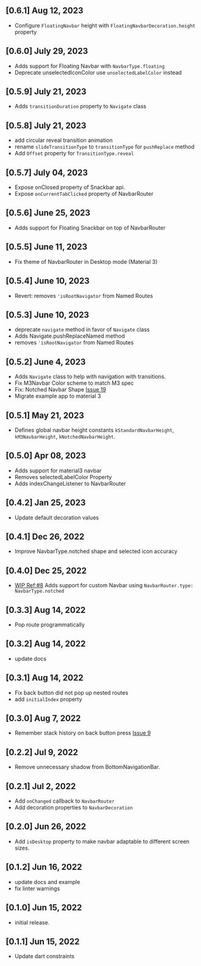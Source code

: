 ## [0.6.1] Aug 12, 2023

- Configure `FloatingNavbar` height with `FloatingNavbarDecoration.height` property

## [0.6.0] July 29, 2023

- Adds support for Floating Navbar with `NavbarType.floating`
- Deprecate unselectedIconColor use `unselectedLabelColor` instead

## [0.5.9] July 21, 2023

- Adds `transitionDuration` property to `Navigate` class

## [0.5.8] July 21, 2023

- add circular reveal transition animation
- rename `slideTransitionType` to `transitionType` for `pushReplace` method
- Add `Offset` property for `TransitionType.reveal`

## [0.5.7] July 04, 2023

- Expose onClosed property of Snackbar api.
- Expose `onCurrentTabClicked` property of NavbarRouter

## [0.5.6] June 25, 2023

- Adds support for Floating Snackbar on top of NavbarRouter

## [0.5.5] June 11, 2023

- Fix theme of NavbarRouter in Desktop mode (Material 3)

## [0.5.4] June 10, 2023

- Revert: removes `'isRootNavigator` from Named Routes

## [0.5.3] June 10, 2023

- deprecate `navigate` method in favor of `Navigate` class
- Adds Navigate.pushReplaceNamed method
- removes `'isRootNavigator` from Named Routes

## [0.5.2] June 4, 2023

- Adds `Navigate` class to help with navigation with transitions.
- Fix M3Navbar Color scheme to match M3 spec
- Fix: Notched Navbar Shape [Issue 19](https://github.com/maheshmnj/navbar_router/issues/19)
- Migrate example app to material 3

## [0.5.1] May 21, 2023

- Defines global navbar height constants `kStandardNavbarHeight`, `kM3NavbarHeight`, `kNotchedNavbarHeight`.

## [0.5.0] Apr 08, 2023

- Adds support for material3 navbar
- Removes selectedLabelColor Property
- Adds indexChangeListener to NavbarRouter

## [0.4.2] Jan 25, 2023

- Update default decoration values

## [0.4.1] Dec 26, 2022

- Improve NavbarType.notched shape and selected icon accuracy

## [0.4.0] Dec 25, 2022

- [WIP Ref:#8](https://github.com/maheshmnj/navbar_router/issues/8) Adds support for custom Navbar using `NavbarRouter.type: NavbarType.notched`

## [0.3.3] Aug 14, 2022

- Pop route programmatically

## [0.3.2] Aug 14, 2022

- update docs

## [0.3.1] Aug 14, 2022

- Fix back button did not pop up nested routes
- add `initialIndex` property

## [0.3.0] Aug 7, 2022

- Remember stack history on back button press [Issue 9](https://github.com/maheshmnj/navbar_router/issues/9)

## [0.2.2] Jul 9, 2022

- Remove unnecessary shadow from BottomNavigationBar.

## [0.2.1] Jul 2, 2022

- Add `onChanged` callback to `NavbarRouter`
- Add decoration properties to `NavbarDecoration`

## [0.2.0] Jun 26, 2022

- Add `isDesktop` property to make navbar adaptable
  to different screen sizes.

## [0.1.2] Jun 16, 2022

- update docs and example
- fix linter warnings

## [0.1.0] Jun 15, 2022

- initial release.

## [0.1.1] Jun 15, 2022

- Update dart constraints
